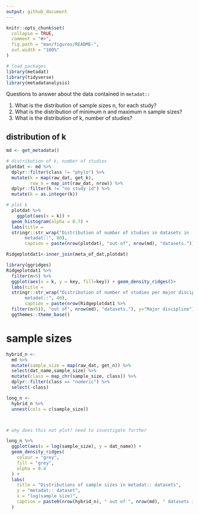 ```yaml
---
output: github_document
---
```


<!-- README.md is generated from README.Rmd. Please edit that file -->

```r
knitr::opts_chunk$set(
  collapse = TRUE,
  comment = "#>",
  fig.path = "man/figures/README-",
  out.width = "100%"
)
```


```r
# load packages
library(metadat)
library(tidyverse)
library(metadatanalysis)

```

Questions to answer about the data contained in `metadat::`

1. What is the distribution of sample sizes n, for each study?
2. What is the distribution of minimum n and maximum n sample sizes?
3. What is the distribution of k, number of studies? 

## distribution of k

```r
md <- get_metadata()

# distribution of k, number of studies
plotdat <- md %>% 
  dplyr::filter(class != "phylo") %>% 
  mutate(k = map(raw_dat, get_k), 
         row_n = map_int(raw_dat, nrow)) %>% 
  dplyr::filter(k != "no study id") %>% 
  mutate(k = as.integer(k))  

# plot k
  plotdat %>% 
    ggplot(aes(x = k)) +
  geom_histogram(alpha = 0.7) +
  labs(title =  
  stringr::str_wrap("Distribution of number of studies in datasets in 
       metadat::", 80),
       caption = paste(nrow(plotdat), "out of", nrow(md), "datasets."))

```

```r


Ridgeplotdat1<-inner_join(meta_of_dat,plotdat)

library(ggridges)
Ridgeplotdat1 %>%
  filter(n>5) %>%
  ggplot(aes(x = k, y = key, fill=key)) + geom_density_ridges()+
  labs(title =  
  stringr::str_wrap("Distribution of number of studies per major discipline in
       metadat::", 40),
       caption = paste(nrow(Ridgeplotdat1 %>%
  filter(n>5)), "out of", nrow(md), "datasets."), y="Major discipline")+
  ggthemes::theme_base()


```

# sample sizes

```r

hybrid_n <- 
  md %>% 
  mutate(sample_size = map(raw_dat, get_n)) %>% 
  select(dat_name,sample_size) %>% 
  mutate(class = map_chr(sample_size, class)) %>% 
  dplyr::filter(class == "numeric") %>% 
  select(-class) 

long_n <-
  hybrid_n %>% 
  unnest(cols = c(sample_size))



# why does this not plot? need to investigate further

long_n %>%
  ggplot(aes(x = log(sample_size), y = dat_name)) +
  geom_density_ridges(
    colour = "grey",
    fill = "grey",
    alpha = 0.4
  ) +
  labs(
    title = "Distributions of sample sizes in metadat:: datasets",
    y = "metadat:: dataset",
    x = "log(sample size)",
    caption = paste0(nrow(hybrid_n), " out of ", nrow(md), " datasets in the metadat:: package.")
  )

```

